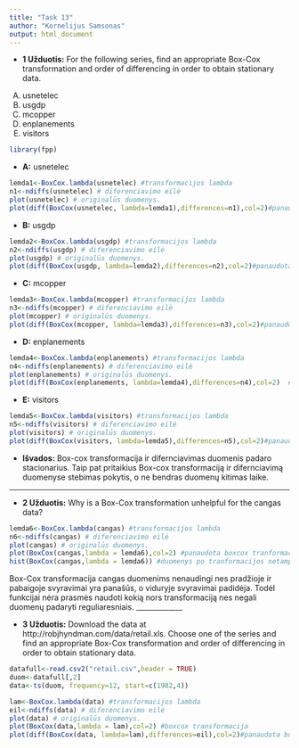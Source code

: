 ```yaml
---
title: "Task 13"
author: "Kornelijus Samsonas"
output: html_document
---
```


* **1 Užduotis:** For the following series, find an appropriate Box-Cox transformation and order of differencing in order to obtain stationary data.
(A) usnetelec
(B) usgdp
(C) mcopper
(D) enplanements 
(E) visitors


```r
library(fpp)
```


* **A:**  usnetelec

```r
lemda1<-BoxCox.lambda(usnetelec) #transformacijos lambda
n1<-ndiffs(usnetelec) # diferenciavimo eilė
plot(usnetelec) # originalūs duomenys.
plot(diff(BoxCox(usnetelec, lambda=lemda1),differences=n1),col=2)#panaudota boxcox tranformacija ir diferenciavimas
```

* **B:**  usgdp

```r
lemda2<-BoxCox.lambda(usgdp) #transformacijos lambda
n2<-ndiffs(usgdp) # diferenciavimo eilė
plot(usgdp) # originalūs duomenys.
plot(diff(BoxCox(usgdp, lambda=lemda2),differences=n2),col=2)#panaudota boxcox tranformacija ir diferenciavimas
```

* **C:**  mcopper

```r
lemda3<-BoxCox.lambda(mcopper) #transformacijos lambda
n3<-ndiffs(mcopper) # diferenciavimo eilė
plot(mcopper) # originalūs duomenys.
plot(diff(BoxCox(mcopper, lambda=lemda3),differences=n3),col=2)#panaudota boxcox tranformacija ir diferenciavimas
```

* **D:**  enplanements

```r
lemda4<-BoxCox.lambda(enplanements) #transformacijos lambda
n4<-ndiffs(enplanements) # diferenciavimo eilė
plot(enplanements) # originalūs duomenys.
plot(diff(BoxCox(enplanements, lambda=lemda4),differences=n4),col=2)  #panaudota boxcox tranformacija ir diferenciavimas ???KAIP DEL MINUSOO???
```

* **E:** visitors

```r
lemda5<-BoxCox.lambda(visitors) #transformacijos lambda
n5<-ndiffs(visitors) # diferenciavimo eilė
plot(visitors) # originalūs duomenys.
plot(diff(BoxCox(visitors, lambda=lemda5),differences=n5),col=2)#panaudota boxcox tranformacija ir diferenciavimas
```

* **Išvados:** Box-cox transformacija ir difernciavimas duomenis padaro stacionarius. Taip pat pritaikius Box-cox transformaciją ir difernciavimą duomenyse stebimas pokytis, o ne bendras duomenų kitimas laike.

_____________
* **2 Užduotis:** Why is a Box-Cox transformation unhelpful for the cangas data?

```r
lemda6<-BoxCox.lambda(cangas) #transformacijos lambda
n6<-ndiffs(cangas) # diferenciavimo eilė
plot(cangas) # originalūs duomenys.
plot(BoxCox(cangas,lambda = lemda6),col=2) #panaudota boxcox tranformacija ir diferenciavimas
hist(BoxCox(cangas,lambda = lemda6)) #duomenys po tranformacijos netampa normalūs.
```

Box-Cox transformacija cangas duomenims nenaudingi nes  pradžioje ir pabaigoje svyravimai yra panašūs, o viduryje svyravimai padidėja. Todėl funkcijai nėra prasmės naudoti kokią nors transformaciją nes negali duomenų padaryti reguliaresniais.
_____________

* **3 Užduotis:** Download the data at http://robjhyndman.com/data/retail.xls. Choose one of the series and find an appropriate Box-Cox transformation and order of differencing in order to obtain stationary data.

```r
datafull<-read.csv2("retail.csv",header = TRUE)
duom<-datafull[,2]
data<-ts(duom, frequency=12, start=c(1982,4))

lam<-BoxCox.lambda(data) #transformacijos lambda
eil<-ndiffs(data) # diferenciavimo eilė
plot(data) # originalūs duomenys.
plot(BoxCox(data,lambda = lam),col=2) #boxcox transformacija
plot(diff(BoxCox(data, lambda=lam),differences=eil),col=2)#panaudota boxcox tranformacija ir diferenciavimas
```

